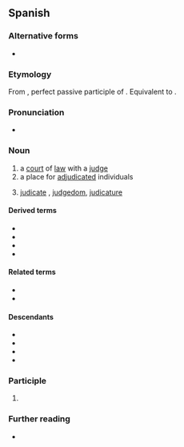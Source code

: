 ==Spanish==

===Alternative forms===
* {{alter|es|jujao||Chile, colloquial, nonstandard}}

===Etymology===
From {{inh|es|la|iūdicātus}}, perfect passive participle of {{m|la|iūdicō}}. Equivalent to {{af|es|juzgar|-ado|nocat=1}}.

===Pronunciation===
{{es-IPA}}
* {{hyph|es|juz|ga|do}}

===Noun===
{{es-noun|m}}

# a [[court]] of [[law]] with a [[judge]]
# a place for [[adjudicated]] individuals
# {{lb|es|historical}} [[judicate]] {{gloss|e.g., the Sardinian judicates}}, [[judgedom]], [[judicature]]

====Derived terms====
* {{l|es|de juzgado de guardia}}
* {{l|es|juzgado de paz}}
* {{l|es|juzgado de instrucción}}
* {{l|es|juzgado de primera instancia}}

====Related terms====
* {{l|es|juez}}
* {{l|es|juzgar}}

====Descendants====
* {{desc|ceb|husgado|bor=1}}
* {{desc|tl|husgado|bor=1}}
* {{desc|en|hoosegow|bor=1}}
* {{desc|bor=1|nhg|joscöro|alts=1}}

===Participle===
{{es-past participle}}

# {{es-verb form of|juzgar}}

===Further reading===
* {{R:es:DRAE}}